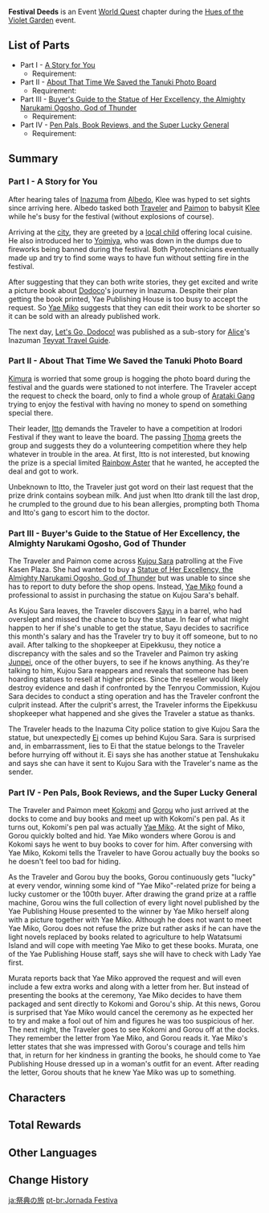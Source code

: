 {{Chapter Infobox
|type       = World
|event_name = Hues of the Violet Garden
}}
'''Festival Deeds''' is an Event [[World Quest]] chapter during the [[Hues of the Violet Garden]] event.

==List of Parts==
* Part I - [[A Story for You]]
** Requirement: {{Quest|The Strange Tale of Suikou's Tipsy Tincture|display=fullSentence|requirements=1}}
* Part II - [[About That Time We Saved the Tanuki Photo Board]]
** Requirement: {{Quest|What the Blue Flowers Left Behind|display=fullSentence|requirements=1}}
* Part III - [[Buyer's Guide to the Statue of Her Excellency, the Almighty Narukami Ogosho, God of Thunder]]
** Requirement: {{Quest|A New Painting in Pale Scarlet|display=fullSentence|requirements=1}}
* Part IV - [[Pen Pals, Book Reviews, and the Super Lucky General]]
** Requirement: {{Quest|The Five Colors' True Form|display=fullSentence|requirements=1}}

==Summary==
===Part I - A Story for You===
{{Main|A Story for You}}
{{Description|Albedo is waiting for you at the Five Kasen Plaza. He seems to have a request for you concerning Klee...}}
After hearing tales of [[Inazuma]] from [[Albedo]], Klee was hyped to set sights since arriving here. Albedo tasked both [[Traveler]] and [[Paimon]] to babysit [[Klee]] while he's busy for the festival (without explosions of course).

Arriving at the [[Inazuma City|city]], they are greeted by a [[Iwao|local child]] offering local cuisine. He also introduced her to [[Yoimiya]], who was down in the dumps due to fireworks being banned during the festival. Both Pyrotechnicians eventually made up and try to find some ways to have fun without setting fire in the festival.

After suggesting that they can both write stories, they get excited and write a picture book about [[Dodoco]]'s journey in Inazuma. Despite their plan getting the book printed, Yae Publishing House is too busy to accept the request. So [[Yae Miko]] suggests that they can edit their work to be shorter so it can be sold with an already published work.

The next day, [[Let's Go, Dodoco!]] was published as a sub-story for [[Alice]]'s Inazuman [[Teyvat Travel Guide]].

===Part II - About That Time We Saved the Tanuki Photo Board===
{{Main|About That Time We Saved the Tanuki Photo Board}}
{{Description|Kimura, the Doushin in charge of maintaining order at the Irodori Festival, seems to be having a hard time...}}
[[Kimura]] is worried that some group is hogging the photo board during the festival and the guards were stationed to not interfere. The Traveler accept the request to check the board, only to find a whole group of [[Arataki Gang]] trying to enjoy the festival with having no money to spend on something special there.

Their leader, [[Arataki Itto|Itto]] demands the Traveler to have a competition at Irodori Festival if they want to leave the board. The passing [[Thoma]] greets the group and suggests they do a volunteering competition where they help whatever in trouble in the area. At first, Itto is not interested, but knowing the prize is a special limited [[Rainbow Aster]] that he wanted, he accepted the deal and got to work.

Unbeknown to Itto, the Traveler just got word on their last request that the prize drink contains soybean milk. And just when Itto drank till the last drop, he crumpled to the ground due to his bean allergies, prompting both Thoma and Itto's gang to escort him to the doctor.

===Part III - Buyer's Guide to the Statue of Her Excellency, the Almighty Narukami Ogosho, God of Thunder===
{{Main|Buyer's Guide to the Statue of Her Excellency, the Almighty Narukami Ogosho, God of Thunder}}
{{Description|Something appears to have occurred in front of Eipekkusu, the place where Statues of Her Excellency, the Almighty Narukami Ogosho, God of Thunder are being sold...}}
The Traveler and Paimon come across [[Kujou Sara]] patrolling at the Five Kasen Plaza. She had wanted to buy a [[Statue of Her Excellency, the Almighty Narukami Ogosho, God of Thunder]] but was unable to since she has to report to duty before the shop opens. Instead, [[Yae Miko]] found a professional to assist in purchasing the statue on Kujou Sara's behalf.

As Kujou Sara leaves, the Traveler discovers [[Sayu]] in a barrel, who had overslept and missed the chance to buy the statue. In fear of what might happen to her if she's unable to get the statue, Sayu decides to sacrifice this month's salary and has the Traveler try to buy it off someone, but to no avail. After talking to the shopkeeper at Eipekkusu, they notice a discrepancy with the sales and so the Traveler and Paimon try asking [[Junpei]], once of the other buyers, to see if he knows anything. As they're talking to him, Kujou Sara reappears and reveals that someone has been hoarding statues to resell at higher prices. Since the reseller would likely destroy evidence and dash if confronted by the Tenryou Commission, Kujou Sara decides to conduct a sting operation and has the Traveler confront the culprit instead. After the culprit's arrest, the Traveler informs the Eipekkusu shopkeeper what happened and she gives the Traveler a statue as thanks.

The Traveler heads to the Inazuma City police station to give Kujou Sara the statue, but unexpectedly [[Ei]] comes up behind Kujou Sara. Sara is surprised and, in embarrassment, lies to Ei that the statue belongs to the Traveler before hurrying off without it. Ei says she has another statue at Tenshukaku and says she can have it sent to Kujou Sara with the Traveler's name as the sender.

===Part IV - Pen Pals, Book Reviews, and the Super Lucky General===
{{Main|Pen Pals, Book Reviews, and the Super Lucky General}}
{{Description|The day after the release event, the Irodori Festival plays host to two special guests...}}
The Traveler and Paimon meet [[Kokomi]] and [[Gorou]] who just arrived at the docks to come and buy books and meet up with Kokomi's pen pal. As it turns out, Kokomi's pen pal was actually [[Yae Miko]]. At the sight of Miko, Gorou quickly bolted and hid. Yae Miko wonders where Gorou is and Kokomi says he went to buy books to cover for him. After conversing with Yae Miko, Kokomi tells the Traveler to have Gorou actually buy the books so he doesn't feel too bad for hiding.

As the Traveler and Gorou buy the books, Gorou continuously gets "lucky" at every vendor, winning some kind of "Yae Miko"-related prize for being a lucky customer or the 100th buyer. After drawing the grand prize at a raffle machine, Gorou wins the full collection of every light novel published by the Yae Publishing House presented to the winner by Yae Miko herself along with a picture together with Yae Miko. Although he does not want to meet Yae Miko, Gorou does not refuse the prize but rather asks if he can have the light novels replaced by books related to agriculture to help Watatsumi Island and will cope with meeting Yae Miko to get these books. Murata, one of the Yae Publishing House staff, says she will have to check with Lady Yae first.

Murata reports back that Yae Miko approved the request and will even include a few extra works and along with a letter from her. But instead of presenting the books at the ceremony, Yae Miko decides to have them packaged and sent directly to Kokomi and Gorou's ship. At this news, Gorou is surprised that Yae Miko would cancel the ceremony as he expected her to try and make a fool out of him and figures he was too suspicious of her. The next night, the Traveler goes to see Kokomi and Gorou off at the docks. They remember the letter from Yae Miko, and Gorou reads it. Yae Miko's letter states that she was impressed with Gorou's courage and tells him that, in return for her kindness in granting the books, he should come to Yae Publishing House dressed up in a woman's outfit for an event. After reading the letter, Gorou shouts that he knew Yae Miko was up to something.

==Characters==
{{Character Appearances|Festival Deeds Chapter|type=Chapter}}

==Total Rewards==
{{Quest Rewards List|Festival Deeds Chapter Quests}}

==Other Languages==
{{Other Languages
|en      = Festival Deeds
|zhs     = 祭典之行
|zhs_rm  = Jìdiǎn zhī Xíng
|zht     = 祭典之行
|zht_rm  = Jìdiǎn zhī Xíng
|zh_tl   = Ceremonial Travel
|ja      = 祭典の旅
|ja_rm   = Saiten no Tabi
|ja_tl   = Festival Journey
|ko      = 축제 여행
|ko_tl   = Festival Travel
|es      = Una aventura festiva
|es_tl   = A Festive Adventure
|fr      = Actes festifs
|fr_tl   = Festive Acts
|ru      = Праздничные дела
|ru_tl   = Festive Matters
|th      = บันทึกงานเทศกาล
|th_rm   = Banthuk ngan theskal
|th_tl   = Festival Journey
|vi      = Hành Trình Lễ Hội
|vi_tl   = 
|de      = Ein Schlendergang auf dem Fest
|de_tl   = A Leisurely Stroll at the Festival
|id      = Perjalanan Festival
|id_tl   = Festival Journey
|pt      = Jornada Festiva
|pt_tl   = 
}}

==Change History==
{{Change History|2.6}}

[[ja:祭典の旅]]
[[pt-br:Jornada Festiva]]